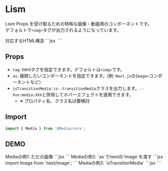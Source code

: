 
# Lism

Lism Props を受け取るための特殊な画像・動画用のコンポーネントです。  
デフォルトで`<img>`タグが出力されるようになっています。

<Demo>
	<Demo.Title>対応するHTML構造</Demo.Title>
	<Demo.Code>
		```jsx
		<img />
		```
	</Demo.Code>
</Demo>


## Props

- `tag`: htmlタグを指定できます。デフォルトは`<img>`です。
- `as`: 展開したいコンポーネントを指定できます。(例: `Next.js`の`Image>`コンポーネントなど）
- `isTransitionMedia`: `is--transitionMedia`クラスを出力します。`.-hov:media:XXX`と併用してホバーエフェクトを適用できます。
	- ※ プロパティ名、クラス名は要検討

## Import

```js
import { Media } from '@Media/core';
```

## DEMO

<Demo>
	<Demo.Title>Mediaの例1: ただの画像</Demo.Title>
	<Demo.Preview resize p={20}>
		<Media src="/img/demo-img.jpeg" alt="" width={960} height={640} />
	</Demo.Preview>
	<Demo.Code>
		```jsx
		<Media src="/img/demo-img.jpeg" alt="" width={960} height={640} />
		```
	</Demo.Code>
</Demo>



<Demo>
	<Demo.Title>Mediaの例2: `as`でnextの`Image`を渡す</Demo.Title>
	<Demo.Preview resize p={20}>
		<Media as={Image} src="/img/demo-img.jpeg" alt="" width={960} height={640} />
	</Demo.Preview>
<Demo.Code>
```jsx
import Image from 'next/image';

<Media as={Image} src="/img/demo-img.jpeg" alt="" width={960} height={640} />
```
</Demo.Code>
</Demo>



<Demo>
	<Demo.Title>Mediaの例3: `isTransitionMedia`</Demo.Title>
	<Demo.Preview resize p={20}>
		<Banner href="###" hover="mediaZoom" aspect="16/9">
			<MediaLayer>
				<Media as={Image} isTransitionMedia src="/img/demo-img.jpeg" alt="" width={960} height={640} />
			</MediaLayer>
		</Banner>
	</Demo.Preview>
<Demo.Code>
```jsx
<Banner href="###" hover="mediaZoom" aspect="16/9">
	<MediaLayer>
		<Media as={Image} isTransitionMedia src="/img/demo-img.jpeg" alt="" width={960} height={640} />
	</MediaLayer>
</Banner>
```
</Demo.Code>
</Demo>
